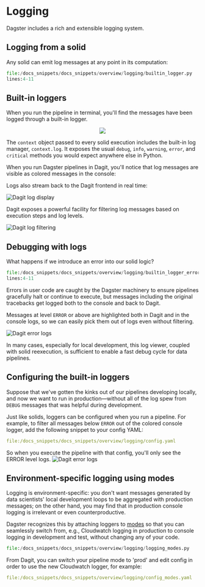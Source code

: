 
<DynamicMetaTags title="Logging | Dagster" />

# Logging

Dagster includes a rich and extensible logging system.

## Logging from a solid

Any solid can emit log messages at any point in its computation:

```python literalinclude caption=builtin_logger.py showLines startLine=4 emphasize-lines=3
file:/docs_snippets/docs_snippets/overview/logging/builtin_logger.py
lines:4-11
```

## Built-in loggers

When you run the pipeline in terminal, you'll find the messages have been logged through a built-in
logger.

<p align="center">
  <img src="/assets/images/overview/logging/cli.png" />
</p>

The `context` object passed to every solid execution includes the built-in log manager, `context.log`.
It exposes the usual `debug`, `info`, `warning`, `error`, and `critical` methods you would expect
anywhere else in Python.

When you run Dagster pipelines in Dagit, you'll notice that log messages are visible as colored
messages in the console:

Logs also stream back to the Dagit frontend in real time:

![Dagit log display](/assets/images/overview/logging/dagit.png)

Dagit exposes a powerful facility for filtering log messages based on execution steps and log levels.

![Dagit log filtering](/assets/images/overview/logging/dagit-filter.png)

## Debugging with logs

What happens if we introduce an error into our solid logic?

```python literalinclude caption=builtin_logger_error.py showLines startLine=4 emphasize-lines=3
file:/docs_snippets/docs_snippets/overview/logging/builtin_logger_error.py
lines:4-11
```

Errors in user code are caught by the Dagster machinery to ensure pipelines gracefully halt or
continue to execute, but messages including the original tracebacks get logged both to the console
and back to Dagit.

Messages at level `ERROR` or above are highlighted both in Dagit and in the console logs, so
we can easily pick them out of logs even without filtering.

![Dagit error logs](/assets/images/overview/logging/dagit-error.png)

In many cases, especially for local development, this log viewer, coupled with solid reexecution,
is sufficient to enable a fast debug cycle for data pipelines.

## Configuring the built-in loggers

Suppose that we've gotten the kinks out of our pipelines developing locally, and now we want to run
in production—without all of the log spew from `DEBUG` messages that was helpful during development.

Just like solids, loggers can be configured when you run a pipeline. For example, to filter all
messages below `ERROR` out of the colored console logger, add the following snippet to your config
YAML:

```yaml literalinclude caption=config.yaml showLines emphasize-lines=4
file:/docs_snippets/docs_snippets/overview/logging/config.yaml
```

So when you execute the pipeline with that config, you'll only see the ERROR level logs.
![Dagit error logs](/assets/images/overview/logging/cli-error-only.png)

## Environment-specific logging using modes

Logging is environment-specific: you don't want messages generated by data scientists' local
development loops to be aggregated with production messages; on the other hand, you may find that
in production console logging is irrelevant or even counterproductive.

<!-- TODO: update modes link -->

Dagster recognizes this by attaching loggers to [modes](/overview/modes-resources-presets/modes-resources)
so that you can seamlessly switch from, e.g., Cloudwatch logging in production to console logging in
development and test, without changing any of your code.

```python literalinclude caption=logging_modes.py showLines
file:/docs_snippets/docs_snippets/overview/logging/logging_modes.py
```

From Dagit, you can switch your pipeline mode to 'prod' and edit config in order to use the new
Cloudwatch logger, for example:

```yaml literalinclude caption=config_modes.yaml showLines
file:/docs_snippets/docs_snippets/overview/logging/config_modes.yaml
```
